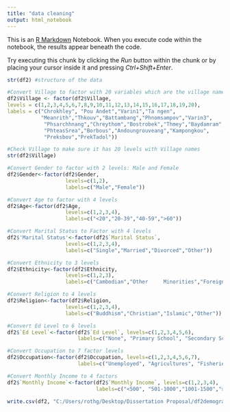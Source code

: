 ---
title: "data cleaning"
output: html_notebook
---

This is an [R Markdown](http://rmarkdown.rstudio.com) Notebook. When you execute code within the notebook, the results appear beneath the code. 

Try executing this chunk by clicking the *Run* button within the chunk or by placing your cursor inside it and pressing *Ctrl+Shift+Enter*. 

```{r}
str(df2) #structure of the data
```



```{r}
#Convert Village to factor with 20 variables which are the village names
df2$Village <- factor(df2$Village,
levels = c(1,2,3,4,5,6,7,8,9,10,11,12,13,14,15,16,17,18,19,20),
labels = c("Chrokhley", "Pou Andet","Varin1","Ta ngen",
           "Meanrith","Thkouv","Battambang","Phnomsampov","Varin3",
            "Phsarchhnang","Chreythom","Bostrobek","Thmey","Baydamram",
            "PhteasSrea","Borbous","Andoungrouveang","Kampongkou",
            "Preksbov","PrekTadol")) 

```

```{r}
#Check Village to make sure it has 20 levels with Village names
str(df2$Village)

```
```{r}
#Convert Gender to factor with 2 levels: Male and Female
df2$Gender<-factor(df2$Gender,
                   levels=c(1,2),
                   labels=c("Male","Female"))
```
```{r}
#Convert Age to factor with 4 levels
df2$Age<-factor(df2$Age,
                   levels=c(1,2,3,4),
                   labels=c("<20","20-39","40-59",">60"))
```

```{r}
#Convert Marital Status to Factor with 4 levels
df2$'Marital Status'<-factor(df2$`Marital Status`,
                   levels=c(1,2,3,4),
                   labels=c("Single","Married","Divorced","Other"))
```
```{r}
#Convert Ethnicity to 3 levels
df2$Ethnicity<-factor(df2$Ethnicity,
                   levels=c(1,2,3),
                   labels=c("Cambodian","Other     Minorities","Foreigner"))
```

```{r}
#Convert Religion to 4 levels
df2$Religion<-factor(df2$Religion,
                   levels=c(1,2,3,4),
                   labels=c("Buddhism","Christian","Islamic","Other"))
```

```{r}
#Convert Ed Level to 6 levels
df2$`Ed Level`<-factor(df2$`Ed Level`, levels=c(1,2,3,4,5,6),
                       labels=c("None", "Primary School", "Secondary School/College","Bachelor Degree", "Higher Than Bachelor Degree", "Other"))
```
```{r}
#Convert Occupation to 7 factor levels
df2$Occupation<-factor(df2$Occupation, levels=c(1,2,3,4,5,6,7),
                       labels=c("Unemployed", "Agricultures", "Fisheries", "Business Owner","Government Employee","Private Sector Employee", "Other"))
```

```{r}
#Convert Monthly Income to 4 factors
df2$`Monthly Income`<-factor(df2$`Monthly Income`, levels=c(1,2,3,4),
                             labels=c("<500", "501-1000","1001-1500",">1500"))
```
```{r}
write.csv(df2, "C:/Users/rothg/Desktop/Dissertation Proposal/df2demographics.csv", row.names=TRUE)
```

